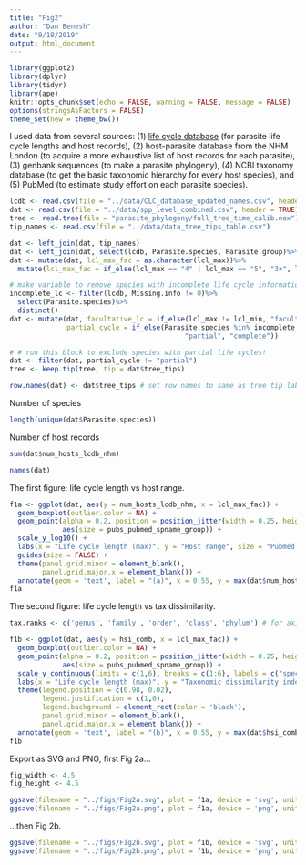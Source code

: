 ---
title: "Fig2"
author: "Dan Benesh"
date: "9/18/2019"
output: html_document
---

```{r setup, include=FALSE}
library(ggplot2)
library(dplyr)
library(tidyr)
library(ape)
knitr::opts_chunk$set(echo = FALSE, warning = FALSE, message = FALSE)
options(stringsAsFactors = FALSE)
theme_set(new = theme_bw())
```

I used data from several sources: (1) [life cycle database]() (for parasite life cycle lengths and host records), (2) host-parasite database from the NHM London (to acquire a more exhaustive list of host records for each parasite), (3) genbank sequences (to make a parasite phylogeny), (4) NCBI taxonomy database (to get the basic taxonomic hierarchy for every host species), and (5) PubMed (to estimate study effort on each parasite species).

```{r importdata}
lcdb <- read.csv(file = "../data/CLC_database_updated_names.csv", header = TRUE)
dat <- read.csv(file = "../data/spp_level_combined.csv", header = TRUE)
tree <- read.tree(file = "parasite_phylogeny/full_tree_time_calib.nex")
tip_names <- read.csv(file = "../data/data_tree_tips_table.csv")
```

```{r}
dat <- left_join(dat, tip_names)
dat <- left_join(dat, select(lcdb, Parasite.species, Parasite.group)%>%distinct())
dat <- mutate(dat, lcl_max_fac = as.character(lcl_max))%>%
  mutate(lcl_max_fac = if_else(lcl_max == "4" | lcl_max == "5", "3+", lcl_max_fac))
```

```{r}
# make variable to remove species with incomplete life cycle information
incomplete_lc <- filter(lcdb, Missing.info != 0)%>%
  select(Parasite.species)%>%
  distinct()
dat <- mutate(dat, facultative_lc = if_else(lcl_max != lcl_min, "facultative", "not facultative"),
              partial_cycle = if_else(Parasite.species %in% incomplete_lc$Parasite.species,
                                           "partial", "complete"))
```

```{r}
# # run this block to exclude species with partial life cycles! 
dat <- filter(dat, partial_cycle != "partial")
tree <- keep.tip(tree, tip = dat$tree_tips)
```

```{r}
row.names(dat) <- dat$tree_tips # set row names to same as tree tip labels
```

Number of species
```{r}
length(unique(dat$Parasite.species))
```
Number of host records
```{r}
sum(dat$num_hosts_lcdb_nhm)
```

```{r}
names(dat)
```

The first figure: life cycle length vs host range.

```{r}
f1a <- ggplot(dat, aes(y = num_hosts_lcdb_nhm, x = lcl_max_fac)) +
  geom_boxplot(outlier.color = NA) +
  geom_point(alpha = 0.2, position = position_jitter(width = 0.25, height = 0), color = "tomato1",
             aes(size = pubs_pubmed_spname_group)) +
  scale_y_log10() +
  labs(x = "Life cycle length (max)", y = "Host range", size = "Pubmed hits") +
  guides(size = FALSE) +
  theme(panel.grid.minor = element_blank(),
        panel.grid.major.x = element_blank()) +
  annotate(geom = 'text', label = "(a)", x = 0.55, y = max(dat$num_hosts_lcdb_nhm))
f1a
```

The second figure: life cycle length vs tax dissimilarity.

```{r}
tax.ranks <- c('genus', 'family', 'order', 'class', 'phylum') # for axis label
```

```{r}
f1b <- ggplot(dat, aes(y = hsi_comb, x = lcl_max_fac)) +
  geom_boxplot(outlier.color = NA) +
  geom_point(alpha = 0.2, position = position_jitter(width = 0.25, height = 0), color = "tomato1",
             aes(size = pubs_pubmed_spname_group)) +
  scale_y_continuous(limits = c(1,6), breaks = c(1:6), labels = c("species", tax.ranks)) +
  labs(x = "Life cycle length (max)", y = "Taxonomic dissimilarity index", size = "Pubmed hits") +
  theme(legend.position = c(0.98, 0.02),
        legend.justification = c(1,0),
        legend.background = element_rect(color = 'black'),
        panel.grid.minor = element_blank(),
        panel.grid.major.x = element_blank()) +
  annotate(geom = 'text', label = "(b)", x = 0.55, y = max(dat$hsi_comb))
f1b
```

Export as SVG and PNG, first Fig 2a...

```{r}
fig_width <- 4.5
fig_height <- 4.5

ggsave(filename = "../figs/Fig2a.svg", plot = f1a, device = 'svg', units = 'in', width = fig_width, height = fig_height)
ggsave(filename = "../figs/Fig2a.png", plot = f1a, device = 'png', units = 'in', width = fig_width, height = fig_height)
```

...then Fig 2b.

```{r}
ggsave(filename = "../figs/Fig2b.svg", plot = f1b, device = 'svg', units = 'in', width = fig_width, height = fig_height)
ggsave(filename = "../figs/Fig2b.png", plot = f1b, device = 'png', units = 'in', width = fig_width, height = fig_height)
```
